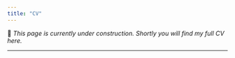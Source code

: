 ```yaml
---
title: "CV"
---
```


🚧 *This page is currently under construction. Shortly you will find my full CV here.*

***